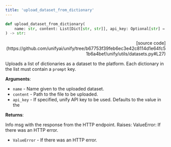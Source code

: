 ```yaml
---
title: 'upload_dataset_from_dictionary'
---
```


```python
def upload_dataset_from_dictionary(
    name: str, content: List[Dict[str, str]], api_key: Optional[str] = None
) -> str:
```

<p align="right">[source code](https://github.com/unifyai/unify/tree/b67753f39feb6ec3e42c8114d1e64fc51b6a4bef/unify/utils/datasets.py#L27)</p>

Uploads a list of dictionaries as a dataset to the platform.
Each dictionary in the list must contain a `prompt` key.

**Arguments**:

- `name` - Name given to the uploaded dataset.
- `content` - Path to the file to be uploaded.
- `api_key` - If specified, unify API key to be used. Defaults to the value in the



**Returns**:

Info msg with the response from the HTTP endpoint.
Raises:
ValueError: If there was an HTTP error.
- `ValueError` - If there was an HTTP error.